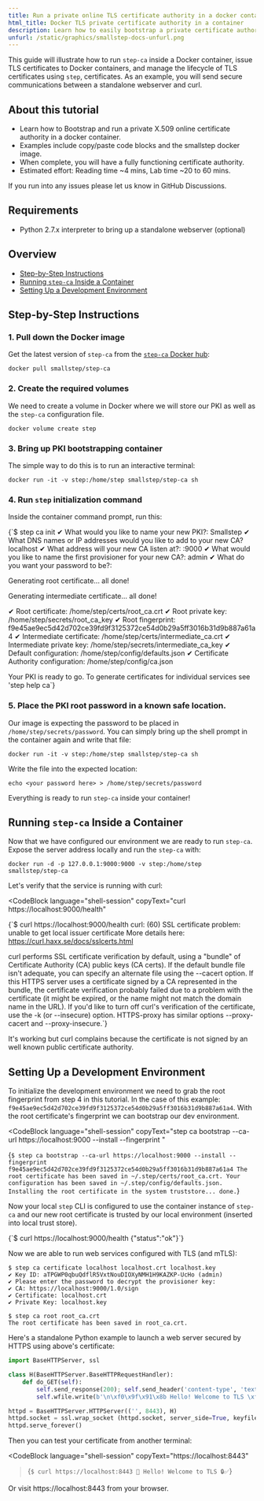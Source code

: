 ```yaml
---
title: Run a private online TLS certificate authority in a docker container
html_title: Docker TLS private certificate authority in a container
description: Learn how to easily bootstrap a private certificate authority in a docker container and use mTLS for all your services
unfurl: /static/graphics/smallstep-docs-unfurl.png
---
```



This guide will illustrate how to run `step-ca` inside a Docker container,
issue TLS certificates to Docker containers, and manage the lifecycle of
TLS certificates using `step`, certificates. As an example, you will send
secure communications between a standalone webserver and curl.

## About this tutorial

- Learn how to Bootstrap and run a private X.509 online certificate authority in a docker container.
- Examples include copy/paste code blocks and the smallstep docker image.
- When complete, you will have a fully functioning certificate authority. 
- Estimated effort: Reading time ~4 mins, Lab time ~20 to 60 mins. 

<Alert severity="info">
  <div>
    If you run into any issues please let us know <Link href="https://github.com/smallstep/certificates/discussions">in GitHub Discussions</Link>.
  </div>
</Alert>

## Requirements

- Python 2.7.x interpreter to bring up a standalone webserver (optional)

## Overview

- [Step-by-Step Instructions](#step-by-step-instructions)
- [Running `step-ca` Inside a Container](#running-step-ca-inside-a-container)
- [Setting Up a Development Environment](#setting-up-a-development-environment)


## Step-by-Step Instructions

### 1. Pull down the Docker image

Get the latest version of `step-ca` from the [`step-ca` Docker hub](https://hub.docker.com/r/smallstep/step-ca):

```shell
docker pull smallstep/step-ca
```

### 2. Create the required volumes

We need to create a volume in Docker where we will store our PKI as well as the `step-ca` configuration file.

```shell
docker volume create step
```

### 3. Bring up PKI bootstrapping container

The simple way to do this is to run an interactive terminal:

```shell
docker run -it -v step:/home/step smallstep/step-ca sh
```

### 4. Run `step` initialization command

Inside the container command prompt, run this:
  
<CodeBlock language="shell-session" copyText="step ca init">
{`$ step ca init
✔ What would you like to name your new PKI?: Smallstep
✔ What DNS names or IP addresses would you like to add to your new CA? localhost
✔ What address will your new CA listen at?: :9000
✔ What would you like to name the first provisioner for your new CA?: admin
✔ What do you want your password to be?: <your password here>
 
Generating root certificate...
all done!
 
Generating intermediate certificate...
all done!
 
✔ Root certificate: /home/step/certs/root_ca.crt
✔ Root private key: /home/step/secrets/root_ca_key
✔ Root fingerprint: f9e45ae9ec5d42d702ce39fd9f3125372ce54d0b29a5ff3016b31d9b887a61a4
✔ Intermediate certificate: /home/step/certs/intermediate_ca.crt
✔ Intermediate private key: /home/step/secrets/intermediate_ca_key
✔ Default configuration: /home/step/config/defaults.json
✔ Certificate Authority configuration: /home/step/config/ca.json
 
Your PKI is ready to go. To generate certificates for individual services see 'step help ca`}
</CodeBlock>

### 5. Place the PKI root password in a known safe location.

Our image is expecting the password to be placed in `/home/step/secrets/password`. You can simply bring up the shell prompt in the container again and write that file:

```shell
docker run -it -v step:/home/step smallstep/step-ca sh
```

Write the file into the expected location:

```shell
echo <your password here> > /home/step/secrets/password
```

Everything is ready to run `step-ca` inside your container!

## Running `step-ca` Inside a Container

Now that we have configured our environment we are ready to run `step-ca`.
Expose the server address locally and run the `step-ca` with:

```shell
docker run -d -p 127.0.0.1:9000:9000 -v step:/home/step smallstep/step-ca
```

Let's verify that the service is running with curl:

<CodeBlock
  language="shell-session"
  copyText="curl https://localhost:9000/health"
>
{`$ curl https://localhost:9000/health
curl: (60) SSL certificate problem: unable to get local issuer certificate
More details here: https://curl.haxx.se/docs/sslcerts.html
 
curl performs SSL certificate verification by default, using a "bundle"
 of Certificate Authority (CA) public keys (CA certs). If the default
 bundle file isn\'t adequate, you can specify an alternate file
 using the --cacert option.
If this HTTPS server uses a certificate signed by a CA represented in
 the bundle, the certificate verification probably failed due to a
 problem with the certificate (it might be expired, or the name might
 not match the domain name in the URL).
If you\'d like to turn off curl\'s verification of the certificate, use
 the -k (or --insecure) option.
HTTPS-proxy has similar options --proxy-cacert and --proxy-insecure.`}
</CodeBlock>

It's working but curl complains because the certificate is not signed by an well known public certificate authority.

## Setting Up a Development Environment

To initialize the development environment we need to grab the root fingerprint from step 4 in this tutorial. In the case of this example: `f9e45ae9ec5d42d702ce39fd9f3125372ce54d0b29a5ff3016b31d9b887a61a4`. With the root certificate's fingerprint we can bootstrap our dev environment.

<CodeBlock
  language="shell-session"
  copyText="step ca bootstrap --ca-url https://localhost:9000 --install --fingerprint <your fingerprint>"
>
{`$ step ca bootstrap --ca-url https://localhost:9000 --install --fingerprint f9e45ae9ec5d42d702ce39fd9f3125372ce54d0b29a5ff3016b31d9b887a61a4
The root certificate has been saved in ~/.step/certs/root_ca.crt.
Your configuration has been saved in ~/.step/config/defaults.json.
Installing the root certificate in the system truststore... done.`}
</CodeBlock>

Now your local `step` CLI is configured to use the container instance of `step-ca` and our new root certificate is trusted by our local environment (inserted into local trust store).

<CodeBlock language="shell-session" copyText="curl https://localhost:9000/health">
{`$ curl https://localhost:9000/health
{"status":"ok"}`}
</CodeBlock>

Now we are able to run web services configured with TLS (and mTLS):

```shell-session nocopy
$ step ca certificate localhost localhost.crt localhost.key
✔ Key ID: aTPGWP0qbuQdflR5VxtNouDIOXyNMH1H9KAZKP-UcHo (admin)
✔ Please enter the password to decrypt the provisioner key:
✔ CA: https://localhost:9000/1.0/sign
✔ Certificate: localhost.crt
✔ Private Key: localhost.key

$ step ca root root_ca.crt
The root certificate has been saved in root_ca.crt.
```

Here's a standalone Python example to launch a web server secured by HTTPS using above's certificate:

```python
import BaseHTTPServer, ssl

class H(BaseHTTPServer.BaseHTTPRequestHandler):
    def do_GET(self):
        self.send_response(200); self.send_header('content-type', 'text/html; charset=utf-8'); self.end_headers()
        self.wfile.write(b'\n\xf0\x9f\x91\x8b Hello! Welcome to TLS \xf0\x9f\x94\x92\xe2\x9c\x85\n\n')

httpd = BaseHTTPServer.HTTPServer(('', 8443), H)
httpd.socket = ssl.wrap_socket (httpd.socket, server_side=True, keyfile="localhost.key", certfile="localhost.crt", ca_certs="root_ca.crt")
httpd.serve_forever()
```

Then you can test your certificate from another terminal:

<CodeBlock
    language="shell-session"
    copyText="https://localhost:8443"
  >{`$ curl https://localhost:8443
👋 Hello! Welcome to TLS 🔒✅`}</CodeBlock>

Or visit https://localhost:8443 from your browser.
